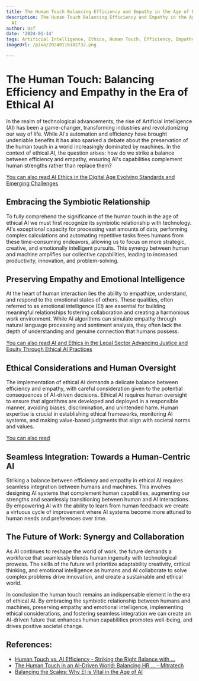 ```yaml
---
title: The Human Touch Balancing Efficiency and Empathy in the Age of Ethical AI
description: The Human Touch Balancing Efficiency and Empathy in the Age of Ethical
  AI
author: Usf
date: '2024-01-14'
tags: Artificial Intelligence, Ethics, Human Touch, Efficiency, Empathy, Ethical AI
imageUrl: /pixa/20240116182732.png

---
```

#  The Human Touch: Balancing  Efficiency and Empathy in  the Era of  Ethical AI

In the realm of technological advancements, the rise of Artificial Intelligence (AI)  has been a game-changer, transforming industries and revolutionizing our way of life. While AI's  automation and  efficiency have brought undeniable benefits it has also sparked a debate about the preservation of the human touch in a world increasingly dominated  by machines. In the context  of ethical  AI, the  question arises: how  do we strike  a balance between efficiency and empathy, ensuring AI's capabilities  complement human strengths rather than replace them?

[You  can also read AI Ethics in the Digital Age Evolving  Standards and Emerging Challenges](AI%20Ethics%20in%20the%20Digital%20Age%20Evolving%20Standards%20and%20Emerging%20Challenges)


## Embracing the Symbiotic Relationship

To fully comprehend the significance of the human touch in the age of ethical AI we must first recognize its symbiotic relationship with technology. AI's exceptional capacity for processing vast amounts  of data, performing complex calculations and automating repetitive tasks frees humans from these time-consuming  endeavors, allowing us to focus on more strategic, creative, and emotionally intelligent  pursuits. This synergy between human and machine amplifies our collective  capabilities,  leading to increased productivity, innovation, and problem-solving.

## Preserving  Empathy and Emotional  Intelligence

At the heart of  human interaction lies  the ability to empathize, understand, and respond to the emotional states of others. These qualities, often referred to as emotional intelligence (EI) are essential for building meaningful relationships fostering collaboration and creating a harmonious work environment. While AI algorithms can simulate empathy through natural  language processing and sentiment analysis, they often lack the depth of understanding and genuine connection that humans possess.

[You  can also read AI  and Ethics in the Legal Sector  Advancing Justice and Equity Through Ethical AI  Practices](AI%20and%20Ethics%20in%20the%20Legal%20Sector%20Advancing%20Justice%20and%20Equity%20Through%20Ethical%20AI%20Practices)


## Ethical Considerations  and Human Oversight

The implementation of ethical AI demands a delicate balance between  efficiency and empathy, with careful consideration given to the potential consequences of AI-driven decisions. Ethical AI  requires human oversight to ensure that algorithms are developed and deployed  in a responsible manner, avoiding biases,  discrimination, and unintended harm. Human expertise is crucial  in establishing ethical frameworks, monitoring  AI systems, and making  value-based judgments that align with  societal norms and values.

[You can also read ]()


## Seamless Integration: Towards a Human-Centric AI

Striking a balance between efficiency  and empathy in ethical AI requires seamless integration between  humans and  machines. This involves designing AI systems that complement human  capabilities, augmenting our strengths and seamlessly transitioning between human and AI interactions. By  empowering AI with the ability to learn from human feedback we create a virtuous cycle of improvement where AI systems become more attuned to human needs and  preferences over time.

## The Future of Work: Synergy and Collaboration

As AI continues to reshape the world of work,  the future demands a workforce that seamlessly blends human ingenuity with technological prowess. The skills of the future will prioritize adaptability creativity, critical  thinking, and emotional intelligence as humans and AI collaborate to solve complex  problems  drive innovation, and create a  sustainable and ethical world.

In conclusion the human touch remains an indispensable element in the era of ethical AI. By embracing the symbiotic relationship between humans and machines, preserving empathy and emotional intelligence, implementing ethical considerations, and fostering seamless integration we can create an AI-driven future  that enhances human capabilities promotes well-being, and drives  positive  societal change.

## References:
- [Human Touch vs. AI Efficiency - Striking the Right Balance with ...](https://www.linkedin.com/pulse/human-touch-vs-ai-efficiency-striking-right-balance-chatbots)
- [The Human Touch in an AI-Driven World: Balancing HR ... - Mitratech](https://mitratech.com/resource-hub/blog/the-human-touch-in-an-ai-driven-world-balancing-hr-and-technology-in-human-resources-management/)
- [Balancing the Scales: Why EI is Vital in the Age of AI](https://competentboards.com/balancing-the-scales-why-ei-is-vital-in-the-age-of-ai/)
